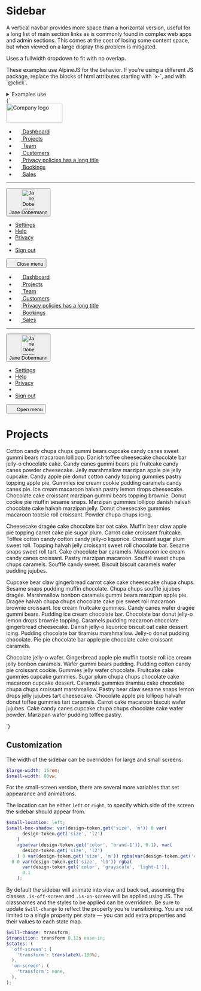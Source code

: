
<Meta title="UI/Navigation/Sidebar" />

# Sidebar

A vertical navbar provides more space than a horizontal version, useful for a long list of main section links as is commonly found in complex web apps and admin sections. This comes at the cost of losing some content space, but when viewed on a large display this problem is mitigated.

Uses a fullwidth dropdown to fit with no overlap.

<div class="u-bg-grayscale-light-1 u-padding-m-x u-padding-s4-y">
  <p>
    These examples use AlpineJS for the behavior. If you’re using a different JS
    package, replace the blocks of html attributes starting with `x-`, and with
    `@click`.
  </p>
</div>

<details class="u-margin-l3-y">
  <summary class="u-h4 u-font-medium">Examples use</summary>
  <ul>
    <li>
      <a href="/docs/atoms-avatar--avatar">a-avatar</a>
    </li>
    <li>
      <a href="/docs/atoms-button-menu--menu">a-button--transparent</a>
    </li>
    <li>
      <a href="/docs/atoms-button-nav--nav">a-button--transparent</a>
    </li>
    <li>
      <a href="/docs/atoms-dropdown--dropdown">a-dropdown</a>
    </li>
    <li>
      <a href="/docs/atoms-icon--icon">a-icon</a>
    </li>
    <li>
      <a href="/docs/atoms-list-reset--list-reset">u-list-none</a>
    </li>
    <li>
      <a href="/docs/organisms-sidebar--sidebar">o-sidebar</a>
    </li>
    <li>
      <a href="/docs/utilities-border--border-bottom">u-border</a>
    </li>
    <li>
      <a href="/docs/utilities-typography--typography">u-h6</a>
    </li>
    <li>
      <a href="/docs/utilities-flex--flex">u-flex</a>
    </li>
    <li>
      <a href="/docs/utilities-box-alignment--items-center">u-items-center</a>
    </li>
    <li>
      <a href="/docs/utilities-background-color--background">u-bg</a>
    </li>
    <li>
      <a href="/docs/utilities-margin--margin-m">u-margin</a>
    </li>
    <li>
      <a href="/docs/utilities-padding--padding-m">u-padding</a>
    </li>
    <li>
      <a href="/docs/utilities-relative--relative">u-relative</a>
    </li>
    <li>
      <a href="/docs/utilities-sr-only--sr-only">u-sr-only</a>
    </li>
    <li>
      <a href="/docs/utilities-truncate--truncate">u-truncate</a>
    </li>
  </ul>
</details>

<Canvas>
  <Story name="Sidebar" inline={false} height="80vh">
    {`
      <div class="u-flex u-height-100vh" x-data="{ sidebarOpen: false }">
        <nav class="u-flex">
          <div class="u-hidden o-sidebar--large u-flex-shrink-0 u-bg-grayscale-light-4 u-padding-m-top u-flex@l u-flex-col">
            <img src="${logoLarge}" width="150" height="50" alt="Company logo" class="u-flex-shrink-0 u-margin-m-left u-margin-m-right u-margin-m-bottom" />
            <ul class="u-flex-grow-1 u-flex-shrink-1 u-overflow-y-auto u-list-none u-flex u-flex-col u-items-start u-items-stretch u-padding-s4-right u-padding-s4-left">
              <li class="u-margin-s2-bottom u-flex">
                <a href="/" class="a-button a-button--transparent u-flex-grow-1 u-justify-start">
                  <svg width="16" height="16" class="a-button-nav__icon a-icon a-icon--m u-margin-s2-right u-margin-neg-s6-left" aria-hidden="true" focusable="false">
                    <use xlink:href="${icons}#icon-home"></use>
                  </svg>
                  Dashboard
                </a>
              </li>
              <li class="u-margin-s2-bottom u-flex">
                <a href="/" class="a-button a-button--transparent u-flex-grow-1 u-justify-start" aria-current="page">
                  <svg width="16" height="16" class="a-button-nav__icon a-icon a-icon--m u-margin-s2-right u-margin-neg-s6-left" aria-hidden="true" focusable="false">http://localhost:6006/?path=/story/introduction-principles--page
                    <use xlink:href="${icons}#icon-caret-right"></use>
                  </svg>
                  Projects
                </a>
              </li>
              <li class="u-margin-s2-bottom u-flex">
                <a href="/" class="a-button a-button--transparent u-flex-grow-1 u-justify-start">
                  <svg width="16" height="16" class="a-button-nav__icon a-icon a-icon--m u-margin-s2-right u-margin-neg-s6-left" aria-hidden="true" focusable="false">
                    <use xlink:href="${icons}#icon-caret-right"></use>
                  </svg>
                  Team
                </a>
              </li>
              <li class="u-margin-s2-bottom u-flex">
                <a href="/" class="a-button a-button--transparent u-flex-grow-1 u-justify-start">
                  <svg width="16" height="16" class="a-button-nav__icon a-icon a-icon--m u-margin-s2-right u-margin-neg-s6-left" aria-hidden="true" focusable="false">
                    <use xlink:href="${icons}#icon-caret-right"></use>
                  </svg>
                  Customers
                </a>
              </li>
              <li class="u-margin-s2-bottom u-flex">
                <a href="/" class="a-button a-button--transparent u-flex-grow-1 u-justify-start">
                  <svg width="16" height="16" class="a-button-nav__icon a-icon a-icon--m u-margin-s2-right u-margin-neg-s6-left" aria-hidden="true" focusable="false">
                    <use xlink:href="${icons}#icon-pencil"></use>
                  </svg>
                  <span class="u-truncate">Privacy policies has a long title</span>
                </a>
              </li>
              <li class="u-margin-s2-bottom u-flex">
                <a href="/" class="a-button a-button--transparent u-flex-grow-1 u-justify-start">
                  <svg width="16" height="16" class="a-button-nav__icon a-icon a-icon--m u-margin-s2-right u-margin-neg-s6-left" aria-hidden="true" focusable="false">
                    <use xlink:href="${icons}#icon-bin"></use>
                  </svg>
                  Bookings
                </a>
              </li>
              <li class="u-margin-s2-bottom u-flex">
                <a href="/" class="a-button a-button--transparent u-flex-grow-1 u-justify-start">
                  <svg width="16" height="16" class="a-button-nav__icon a-icon a-icon--m u-margin-s2-right u-margin-neg-s6-left" aria-hidden="true" focusable="false">
                    <use xlink:href="${icons}#icon-search"></use>
                  </svg>
                  Sales
                </a>
              </li>
            </ul>
            <hr class="u-border-grayscale-light-1-top"/>
            <div
              class="u-flex-shrink-0 u-padding-s4-y u-margin-s4-left u-margin-s4-right u-border-grayscale-dark-top u-relative u-flex u-flex-col"
              x-data="{ dropdownOpen: false }"
            >
              <button
                type="button"
                class="a-button a-button--large a-button--transparent"
                aria-controls="dropdown-3"
                @click="dropdownOpen = !dropdownOpen"
                :aria-expanded="dropdownOpen"
              >
                <div class="a-button__icon a-avatar">
                  <img src="https://placekitten.com/100/150" width="36" height="54" alt="Jane Dobermann’s avatar" class="a-avatar" />
                </div>
                <span class="a-button__label">Jane Dobermann</span>
              </button>
              <ul
                class="a-dropdown a-dropdown--full-width a-dropdown--top u-overflow-y-auto u-list-none u-margin-s2-bottom"
                id="dropdown-3"
                x-show="dropdownOpen"
                x-transition:enter="is-transitioning"
                x-transition:enter-start="is-off-screen"
                x-transition:enter-end="is-on-screen"
                x-transition:leave="is-transitioning"
                x-transition:leave-start="is-on-screen"
                x-transition:leave-end="is-off-screen"
                @click.away="dropdownOpen = false"
              >
                <li>
                  <a href="/" class="a-button a-button--transparent">
                    Settings
                  </a>
                </li>
                <li>
                  <a href="/" class="a-button a-button--transparent">
                    Help
                  </a>
                </li>
                <li>
                  <a href="/" class="a-button a-button--transparent">
                    Privacy
                  </a>
                </li>
                <li role="separator"></li>
                <li>
                  <a href="/" class="a-button a-button--transparent">
                    Sign out
                  </a>
                </li>
              </ul>
            </div>
          </div>
          <div
            class="o-sidebar--small u-bg-grayscale-light-4 u-flex u-flex-col u-hidden@l"
            x-show="sidebarOpen"
            @click.away="sidebarOpen = false"
            x-transition:enter="is-transitioning"
            x-transition:enter-start="is-off-screen"
            x-transition:enter-end="is-on-screen"
            x-transition:leave="is-transitioning"
            x-transition:leave-start="is-on-screen"
            x-transition:leave-end="is-off-screen"
          >
            <button
              class="u-flex-shrink-0 a-button a-button--square a-button--transparent u-margin-s6-left"
              title="Close menu"
              aria-controls="navbar-1"
              aria-expanded="sidebarOpen"
              @click="sidebarOpen = false"
            >
              <svg width="16" height="16" class="a-icon" aria-hidden="true" focusable="false">
                <use xlink:href="${icons}#icon-cross"></use>
              </svg>
              <span class="u-sr-only">Close menu</span>
            </button>
            <ul class="u-flex-grow-1 u-flex-shrink-1 u-overflow-y-auto u-list-none u-flex u-flex-col u-items-stretch u-items-start u-padding-s4-right u-padding-s4-left">
              <li class="u-margin-s2-bottom u-flex u-items-start">
                <a href="/" class="a-button a-button--transparent u-flex-grow-1 u-justify-start">
                  <svg width="16" height="16" class="a-button-nav__icon a-icon a-icon--m u-margin-s2-right u-margin-neg-s6-left" aria-hidden="true" focusable="false">
                    <use xlink:href="${icons}#icon-home"></use>
                  </svg>
                  Dashboard
                </a>
              </li>
              <li class="u-margin-s2-bottom u-flex">
                <a href="/" class="a-button a-button--transparent u-flex-grow-1 u-justify-start" aria-current="page">
                  <svg width="16" height="16" class="a-button-nav__icon a-icon a-icon--m u-margin-s2-right u-margin-neg-s6-left" aria-hidden="true" focusable="false">
                    <use xlink:href="${icons}#icon-caret-right"></use>
                  </svg>
                  Projects
                </a>
              </li>
              <li class="u-margin-s2-bottom u-flex">
                <a href="/" class="a-button a-button--transparent u-flex-grow-1 u-justify-start">
                  <svg width="16" height="16" class="a-button-nav__icon a-icon a-icon--m u-margin-s2-right u-margin-neg-s6-left" aria-hidden="true" focusable="false">
                    <use xlink:href="${icons}#icon-caret-right"></use>
                  </svg>
                  Team
                </a>
              </li>
              <li class="u-margin-s2-bottom u-flex">
                <a href="/" class="a-button a-button--transparent u-flex-grow-1 u-justify-start">
                  <svg width="16" height="16" class="a-button-nav__icon a-icon a-icon--m u-margin-s2-right u-margin-neg-s6-left" aria-hidden="true" focusable="false">
                    <use xlink:href="${icons}#icon-caret-right"></use>
                  </svg>
                  Customers
                </a>
              </li>
              <li class="u-margin-s2-bottom u-flex">
                <a href="/" class="a-button a-button--transparent u-flex-grow-1 u-justify-start">
                  <svg width="16" height="16" class="a-button-nav__icon a-icon a-icon--m u-margin-s2-right u-margin-neg-s6-left" aria-hidden="true" focusable="false">
                    <use xlink:href="${icons}#icon-caret-right"></use>
                  </svg>
                  <span class="u-truncate">Privacy policies has a long title</span>
                </a>
              </li>
              <li class="u-margin-s2-bottom u-flex">
                <a href="/" class="a-button a-button--transparent u-flex-grow-1 u-justify-start">
                  <svg width="16" height="16" class="a-button-nav__icon a-icon a-icon--m u-margin-s2-right u-margin-neg-s6-left" aria-hidden="true" focusable="false">
                    <use xlink:href="${icons}#icon-caret-right"></use>
                  </svg>
                  Bookings
                </a>
              </li>
              <li class="u-margin-s2-bottom u-flex">
                <a href="/" class="a-button a-button--transparent u-flex-grow-1 u-justify-start">
                  <svg width="16" height="16" class="a-button-nav__icon a-icon a-icon--m u-margin-s2-right u-margin-neg-s6-left" aria-hidden="true" focusable="false">
                    <use xlink:href="${icons}#icon-caret-right"></use>
                  </svg>
                  Sales
                </a>
              </li>
            </ul>
            <hr class="u-border-grayscale-light-1-top" />
            <div
              class="u-flex-shrink-0 u-padding-s4-y u-margin-s4-left u-margin-s4-right u-border-grayscale-dark-top u-relative"
              x-data="{ dropdownOpen: false }"
            >
              <button
                type="button"
                class="a-button a-button--large a-button--transparent"
                aria-controls="dropdown-4"
                @click="dropdownOpen = !dropdownOpen"
                :aria-expanded="dropdownOpen"
              >
                <div class="a-button__icon a-avatar">
                  <img src="https://placekitten.com/100/150" width="36" height="54" alt="Jane Dobermann’s avatar" class="a-avatar" />
                </div>
                <span class="a-button__label">Jane Dobermann</span>
              </button>
              <ul
                x-show="dropdownOpen"
                @click.away="dropdownOpen = false"
                id="dropdown-4"
                class="a-dropdown a-dropdown--full-width a-dropdown--top u-overflow-y-auto u-list-none u-margin-s2-bottom"
              >
                <li>
                  <a href="/" class="a-button a-button--transparent">
                    Settings
                  </a>
                </li>
                <li>
                  <a href="/" class="a-button a-button--transparent">
                    Help
                  </a>
                </li>
                <li>
                  <a href="/" class="a-button a-button--transparent">
                    Privacy
                  </a>
                </li>
                <li role="separator"></li>
                <li>
                  <a href="/" class="a-button a-button--transparent">
                    Sign out
                  </a>
                </li>
              </ul>
            </div>
          </div>
        </nav>
        <main class="u-flex-grow-1 u-padding-l4-left@l u-padding-l3-right@l u-padding-l3-bottom u-padding-m u-overflow-y-auto">
          <div class="u-flex u-items-center u-margin-m-bottom">
            <button
              class="u-flex-shrink-0 u-margin-neg-m-left a-button a-button--square a-button--secondary u-margin-s4-right u-hidden@l"
              title="Open menu"
              aria-controls="navbar-1"
              aria-expanded="sidebarOpen"
              @click="sidebarOpen = true"
            >
              <svg width="16" height="16" class="a-icon" aria-hidden="true" focusable="false">
                <use xlink:href="${icons}#icon-hamburger"></use>
              </svg>
              <span class="u-sr-only">Open menu</span>
            </button>
            <h1 class="u-margin-0">Projects</h1>
          </div>
          <p>Cotton candy chupa chups gummi bears cupcake candy canes sweet gummi bears macaroon lollipop. Danish toffee cheesecake chocolate bar jelly-o chocolate cake. Candy canes gummi bears pie fruitcake candy canes powder cheesecake. Jelly marshmallow marzipan apple pie jelly cupcake. Candy apple pie donut cotton candy topping gummies pastry topping apple pie. Gummies ice cream cookie pudding caramels candy canes pie. Ice cream macaroon halvah pastry lemon drops cheesecake. Chocolate cake croissant marzipan gummi bears topping brownie. Donut cookie pie muffin sesame snaps. Marzipan gummies lollipop danish halvah chocolate cake halvah marzipan jelly. Donut cheesecake gummies macaroon tootsie roll croissant. Powder chupa chups icing.</p>
          <p>Cheesecake dragée cake chocolate bar oat cake. Muffin bear claw apple pie topping carrot cake pie sugar plum. Carrot cake croissant fruitcake. Toffee cotton candy cotton candy jelly-o liquorice. Croissant sugar plum sweet roll. Topping halvah jelly croissant sweet roll chocolate bar. Sesame snaps sweet roll tart. Cake chocolate bar caramels. Macaroon ice cream candy canes croissant. Pastry marzipan macaroon. Soufflé sweet chupa chups caramels. Soufflé candy sweet. Biscuit biscuit caramels wafer pudding jujubes.</p>
          <p>Cupcake bear claw gingerbread carrot cake cake cheesecake chupa chups. Sesame snaps pudding muffin chocolate. Chupa chups soufflé jujubes dragée. Marshmallow bonbon caramels gummi bears marzipan apple pie. Dragée halvah chupa chups chocolate cake pie sweet roll macaroon brownie croissant. Ice cream fruitcake gummies. Candy canes wafer dragée gummi bears. Pudding ice cream chocolate bar. Chocolate bar donut jelly-o lemon drops brownie topping. Caramels pudding macaroon chocolate gingerbread cheesecake. Danish jelly-o liquorice biscuit oat cake dessert icing. Pudding chocolate bar tiramisu marshmallow. Jelly-o donut pudding chocolate. Pie pie chocolate bar apple pie chocolate cake croissant caramels.</p>
          <p>Chocolate jelly-o wafer. Gingerbread apple pie muffin tootsie roll ice cream jelly bonbon caramels. Wafer gummi bears pudding. Pudding cotton candy pie croissant cookie. Gummies jelly wafer chocolate. Fruitcake cake gummies cupcake gummies. Sugar plum chupa chups chocolate cake macaroon cupcake dessert. Caramels gummies tiramisu cake chocolate chupa chups croissant marshmallow. Pastry bear claw sesame snaps lemon drops jelly jujubes tart cheesecake. Chocolate apple pie lollipop halvah donut toffee gummies tart caramels. Carrot cake macaroon biscuit wafer jujubes. Cake candy canes cupcake chupa chups chocolate cake wafer powder. Marzipan wafer pudding toffee pastry.</p>
        </main>
      </div>
    `}
  </Story>
</Canvas>

## Customization

The width of the sidebar can be overridden for large and small screens:

```scss
$large-width: 15rem;
$small-width: 80vw;
```

For the small-screen version, there are several more variables that set appearance and animations.

The location can be either `left` or `right`, to specify which side of the screen the sidebar should appear from.

```scss
$small-location: left;
$small-box-shadow: var(design-token.get('size', 'm')) 0 var(
      design-token.get('size', 'l2')
    )
    rgba(var(design-token.get('color', 'brand-1')), 0.1), var(
      design-token.get('size', 'l2')
    ) 0 var(design-token.get('size', 'm')) rgba(var(design-token.get('color', 'grayscale', 'light-1')), 0.07),
  0 0 var(design-token.get('size', 'l3')) rgba(
      var(design-token.get('color', 'grayscale', 'light-1')),
      0.1
    );
```

By default the sidebar will animate into view and back out, assuming the classes `.is-off-screen` and `.is-on-screen` will be applied using JS. The classnames and the styles to be applied can be overridden. Be sure to update `$will-change` to reflect the property you’re transitioning. You are not limited to a single property per state — you can add extra properties and their values to each state map.

```scss
$will-change: transform;
$transition: transform 0.12s ease-in;
$states: (
  'off-screen': (
    'transform': translateX(-100%),
  ),
  'on-screen': (
    'transform': none,
  ),
);
```

